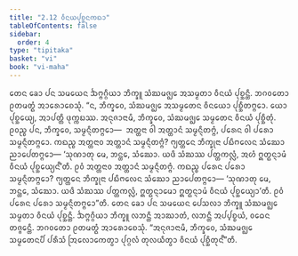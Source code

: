 ```yaml
---
title: "2.12 ᩅᩥᨶᨿᨸᩩᨧ᩠ᨨᨶᨠᨳᩣ"
tableOfContents: false
sidebar:
  order: 4
type: "tipitaka"
basket: "vi"
book: "vi-maha"
---
```



<DynamicBreadcrumb />

<Division number="151" book="vi-maha">

<Paragraph number="629" book="vi-maha">
ᨲᩮᨶ ᨡᩮᩣ ᨸᨶ ᩈᨾᨿᩮᨶ ᨨᨻ᩠ᨻᨣ᩠ᨣᩥᨿᩣ ᨽᩥᨠ᩠ᨡᩪ ᩈᩴᨥᨾᨩ᩠ᨫᩮ ᩋᩈᨾ᩠ᨾᨲᩣ ᩅᩥᨶᨿᩴ ᨸᩩᨧ᩠ᨨᨶ᩠ᨲᩥ. ᨽᨣᩅᨲᩮᩣ ᩑᨲᨾᨲ᩠ᨳᩴ ᩋᩣᩁᩮᩣᨧᩮᩈᩩᩴ. “ᨶ, ᨽᩥᨠ᩠ᨡᩅᩮ, ᩈᩴᨥᨾᨩ᩠ᨫᩮ ᩋᩈᨾ᩠ᨾᨲᩮᨶ ᩅᩥᨶᨿᩮᩣ ᨸᩩᨧ᩠ᨨᩥᨲᨻ᩠ᨻᩮᩣ. ᨿᩮᩣ ᨸᩩᨧ᩠ᨨᩮᨿ᩠ᨿ, ᩋᩣᨸᨲ᩠ᨲᩥ ᨴᩩᨠ᩠ᨠᨭᩔ. ᩋᨶᩩᨩᩣᨶᩣᨾᩥ, ᨽᩥᨠ᩠ᨡᩅᩮ, ᩈᩴᨥᨾᨩ᩠ᨫᩮ ᩈᨾ᩠ᨾᨲᩮᨶ ᩅᩥᨶᨿᩴ ᨸᩩᨧ᩠ᨨᩥᨲᩩᩴ. ᩑᩅᨬ᩠ᨧ ᨸᨶ, ᨽᩥᨠ᩠ᨡᩅᩮ, ᩈᨾ᩠ᨾᨶ᩠ᨶᩥᨲᨻ᩠ᨻᩮᩣ—  ᩋᨲ᩠ᨲᨶᩣ ᩅᩤ ᩋᨲ᩠ᨲᩣᨶᩴ ᩈᨾ᩠ᨾᨶ᩠ᨶᩥᨲᨻ᩠ᨻᩴ, ᨸᩁᩮᨶ ᩅᩤ ᨸᩁᩮᩣ ᩈᨾ᩠ᨾᨶ᩠ᨶᩥᨲᨻ᩠ᨻᩮᩣ. ᨠᨳᨬ᩠ᨧ ᩋᨲ᩠ᨲᨶᩣᩅ ᩋᨲ᩠ᨲᩣᨶᩴ ᩈᨾ᩠ᨾᨶ᩠ᨶᩥᨲᨻ᩠ᨻᩴ? ᨻ᩠ᨿᨲ᩠ᨲᩮᨶ ᨽᩥᨠ᩠ᨡᩩᨶᩣ ᨸᨭᩥᨻᩃᩮᨶ ᩈᩴᨥᩮᩣ ᨬᩣᨸᩮᨲᨻ᩠ᨻᩮᩣ—
</Paragraph>

<Paragraph number="630" book="vi-maha">
‘ᩈᩩᨱᩣᨲᩩ ᨾᩮ, ᨽᨶ᩠ᨲᩮ, ᩈᩴᨥᩮᩣ. ᨿᨴᩥ ᩈᩴᨥᩔ ᨸᨲ᩠ᨲᨠᩃᩖᩴ, ᩋᩉᩴ ᩍᨲ᩠ᨳᨶ᩠ᨶᩣᨾᩴ ᩅᩥᨶᨿᩴ ᨸᩩᨧ᩠ᨨᩮᨿ᩠ᨿᨶ᩺’ᨲᩥ. ᩑᩅᩴ ᩋᨲ᩠ᨲᨶᩣᩅ ᩋᨲ᩠ᨲᩣᨶᩴ ᩈᨾ᩠ᨾᨶ᩠ᨶᩥᨲᨻ᩠ᨻᩴ.
</Paragraph>

<Paragraph number="631" book="vi-maha">
ᨠᨳᨬ᩠ᨧ ᨸᩁᩮᨶ ᨸᩁᩮᩣ ᩈᨾ᩠ᨾᨶ᩠ᨶᩥᨲᨻ᩠ᨻᩮᩣ? ᨻ᩠ᨿᨲ᩠ᨲᩮᨶ ᨽᩥᨠ᩠ᨡᩩᨶᩣ ᨸᨭᩥᨻᩃᩮᨶ ᩈᩴᨥᩮᩣ ᨬᩣᨸᩮᨲᨻ᩠ᨻᩮᩣ—
</Paragraph>

<Paragraph number="632" book="vi-maha">
‘ᩈᩩᨱᩣᨲᩩ ᨾᩮ, ᨽᨶ᩠ᨲᩮ, ᩈᩴᨥᩮᩣ. ᨿᨴᩥ ᩈᩴᨥᩔ ᨸᨲ᩠ᨲᨠᩃᩖᩴ, ᩍᨲ᩠ᨳᨶ᩠ᨶᩣᨾᩮᩣ ᩍᨲ᩠ᨳᨶ᩠ᨶᩣᨾᩴ ᩅᩥᨶᨿᩴ ᨸᩩᨧ᩠ᨨᩮᨿ᩠ᨿᩣ’ᨲᩥ. ᩑᩅᩴ ᨸᩁᩮᨶ ᨸᩁᩮᩣ ᩈᨾ᩠ᨾᨶ᩠ᨶᩥᨲᨻ᩠ᨻᩮᩣ”ᨲᩥ.
</Paragraph>

<Paragraph number="633" book="vi-maha">
ᨲᩮᨶ ᨡᩮᩣ ᨸᨶ ᩈᨾᨿᩮᨶ ᨸᩮᩈᩃᩣ ᨽᩥᨠ᩠ᨡᩪ ᩈᩴᨥᨾᨩ᩠ᨫᩮ ᩈᨾ᩠ᨾᨲᩣ ᩅᩥᨶᨿᩴ ᨸᩩᨧ᩠ᨨᨶ᩠ᨲᩥ. ᨨᨻ᩠ᨻᨣ᩠ᨣᩥᨿᩣ ᨽᩥᨠ᩠ᨡᩪ ᩃᨽᨶ᩠ᨲᩥ ᩋᩣᨥᩣᨲᩴ, ᩃᨽᨶ᩠ᨲᩥ ᩋᨸ᩠ᨸᨧ᩠ᨧᨿᩴ, ᩅᨵᩮᨶ ᨲᨩ᩠ᨩᩮᨶ᩠ᨲᩥ. ᨽᨣᩅᨲᩮᩣ ᩑᨲᨾᨲ᩠ᨳᩴ ᩋᩣᩁᩮᩣᨧᩮᩈᩩᩴ. “ᩋᨶᩩᨩᩣᨶᩣᨾᩥ, ᨽᩥᨠ᩠ᨡᩅᩮ, ᩈᩴᨥᨾᨩ᩠ᨫᩮ ᩈᨾ᩠ᨾᨲᩮᨶᨸᩥ ᨸᩁᩥᩈᩴ ᩒᩃᩮᩣᨠᩮᨲ᩠ᩅᩣ ᨸᩩᨣ᩠ᨣᩃᩴ ᨲᩩᩃᨿᩥᨲ᩠ᩅᩣ ᩅᩥᨶᨿᩴ ᨸᩩᨧ᩠ᨨᩥᨲᩩᨶ᩺”ᨲᩥ.
</Paragraph>
</Division>